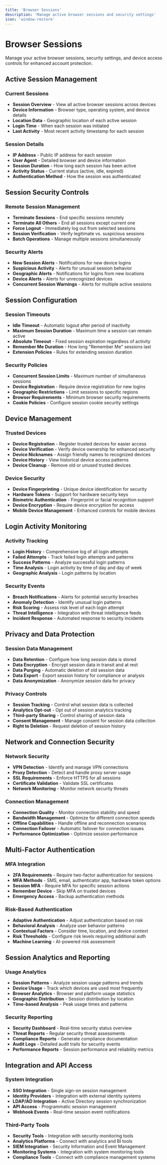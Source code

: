 ```yaml
---
title: 'Browser Sessions'
description: 'Manage active browser sessions and security settings'
icon: 'window-restore'
---
```


# Browser Sessions

Manage your active browser sessions, security settings, and device access controls for enhanced account protection.

## Active Session Management

### Current Sessions
- **Session Overview** - View all active browser sessions across devices
- **Device Information** - Browser type, operating system, and device details
- **Location Data** - Geographic location of each active session
- **Login Time** - When each session was initiated
- **Last Activity** - Most recent activity timestamp for each session

### Session Details
- **IP Address** - Public IP address for each session
- **User Agent** - Detailed browser and device information
- **Session Duration** - How long each session has been active
- **Activity Status** - Current status (active, idle, expired)
- **Authentication Method** - How the session was authenticated

## Session Security Controls

### Remote Session Management
- **Terminate Sessions** - End specific sessions remotely
- **Terminate All Others** - End all sessions except current one
- **Force Logout** - Immediately log out from selected sessions
- **Session Verification** - Verify legitimate vs. suspicious sessions
- **Batch Operations** - Manage multiple sessions simultaneously

### Security Alerts
- **New Session Alerts** - Notifications for new device logins
- **Suspicious Activity** - Alerts for unusual session behavior
- **Geographic Alerts** - Notifications for logins from new locations
- **Device Alerts** - Alerts for unrecognized devices
- **Concurrent Session Warnings** - Alerts for multiple active sessions

## Session Configuration

### Session Timeouts
- **Idle Timeout** - Automatic logout after period of inactivity
- **Maximum Session Duration** - Maximum time a session can remain active
- **Absolute Timeout** - Fixed session expiration regardless of activity
- **Remember Me Duration** - How long "Remember Me" sessions last
- **Extension Policies** - Rules for extending session duration

### Security Policies
- **Concurrent Session Limits** - Maximum number of simultaneous sessions
- **Device Registration** - Require device registration for new logins
- **Geographic Restrictions** - Limit sessions to specific regions
- **Browser Requirements** - Minimum browser security requirements
- **Cookie Policies** - Configure session cookie security settings

## Device Management

### Trusted Devices
- **Device Registration** - Register trusted devices for easier access
- **Device Verification** - Verify device ownership for enhanced security
- **Device Nicknames** - Assign friendly names to recognized devices
- **Device History** - View historical device access patterns
- **Device Cleanup** - Remove old or unused trusted devices

### Device Security
- **Device Fingerprinting** - Unique device identification for security
- **Hardware Tokens** - Support for hardware security keys
- **Biometric Authentication** - Fingerprint or facial recognition support
- **Device Encryption** - Require device encryption for access
- **Mobile Device Management** - Enhanced controls for mobile devices

## Login Activity Monitoring

### Activity Tracking
- **Login History** - Comprehensive log of all login attempts
- **Failed Attempts** - Track failed login attempts and patterns
- **Success Patterns** - Analyze successful login patterns
- **Time Analysis** - Login activity by time of day and day of week
- **Geographic Analysis** - Login patterns by location

### Security Events
- **Breach Notifications** - Alerts for potential security breaches
- **Anomaly Detection** - Identify unusual login patterns
- **Risk Scoring** - Assess risk level of each login attempt
- **Threat Intelligence** - Integration with threat intelligence feeds
- **Incident Response** - Automated response to security incidents

## Privacy and Data Protection

### Session Data Management
- **Data Retention** - Configure how long session data is stored
- **Data Encryption** - Encrypt session data in transit and at rest
- **Data Purging** - Automatic deletion of old session data
- **Data Export** - Export session history for compliance or analysis
- **Data Anonymization** - Anonymize session data for privacy

### Privacy Controls
- **Session Tracking** - Control what session data is collected
- **Analytics Opt-out** - Opt out of session analytics tracking
- **Third-party Sharing** - Control sharing of session data
- **Consent Management** - Manage consent for session data collection
- **Right to Deletion** - Request deletion of session history

## Network and Connection Security

### Network Security
- **VPN Detection** - Identify and manage VPN connections
- **Proxy Detection** - Detect and handle proxy server usage
- **SSL Requirements** - Enforce HTTPS for all sessions
- **Certificate Validation** - Validate SSL certificates
- **Network Monitoring** - Monitor network security threats

### Connection Management
- **Connection Quality** - Monitor connection stability and speed
- **Bandwidth Management** - Optimize for different connection speeds
- **Offline Capabilities** - Handle offline and reconnection scenarios
- **Connection Failover** - Automatic failover for connection issues
- **Performance Optimization** - Optimize session performance

## Multi-Factor Authentication

### MFA Integration
- **2FA Requirements** - Require two-factor authentication for sessions
- **MFA Methods** - SMS, email, authenticator app, hardware token options
- **Session MFA** - Require MFA for specific session actions
- **Remember Device** - Skip MFA on trusted devices
- **Emergency Access** - Backup authentication methods

### Risk-Based Authentication
- **Adaptive Authentication** - Adjust authentication based on risk
- **Behavioral Analysis** - Analyze user behavior patterns
- **Contextual Factors** - Consider time, location, and device context
- **Risk Thresholds** - Configure risk levels requiring additional auth
- **Machine Learning** - AI-powered risk assessment

## Session Analytics and Reporting

### Usage Analytics
- **Session Patterns** - Analyze session usage patterns and trends
- **Device Usage** - Track which devices are used most frequently
- **Browser Analytics** - Browser and platform usage statistics
- **Geographic Distribution** - Session distribution by location
- **Time-based Analysis** - Peak usage times and patterns

### Security Reporting
- **Security Dashboard** - Real-time security status overview
- **Threat Reports** - Regular security threat assessments
- **Compliance Reports** - Generate compliance documentation
- **Audit Logs** - Detailed audit trails for security events
- **Performance Reports** - Session performance and reliability metrics

## Integration and API Access

### System Integration
- **SSO Integration** - Single sign-on session management
- **Identity Providers** - Integration with external identity systems
- **LDAP/AD Integration** - Active Directory session synchronization
- **API Access** - Programmatic session management
- **Webhook Events** - Real-time session event notifications

### Third-Party Tools
- **Security Tools** - Integration with security monitoring tools
- **Analytics Platforms** - Connect with analytics and BI tools
- **SIEM Integration** - Security Information and Event Management
- **Monitoring Systems** - Integration with system monitoring tools
- **Compliance Tools** - Connect with compliance management systems 